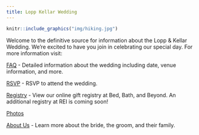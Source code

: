 ```yaml
---
title: Lopp Kellar Wedding
---
```


```r
knitr::include_graphics("img/hiking.jpg")
```



Welcome to the definitive source for information about the Lopp & Kellar Wedding. We're excited to have you join in celebrating our special day. For more information visit:

[FAQ](http://slopp.github.io/elopped/about) - Detailed information about the wedding including date, venue information, and more.

[RSVP](http://seandemo.shinyapps.io/elopped) - RSVP to attend the wedding.

[Registry](http://www.bedbathandbeyond.com/store/giftregistry/view_registry_guest.jsp?pwsToken=&eventType=Wedding&registryId=543552815&pwsurl=)  - View our online gift registry at Bed, Bath, and Beyond. An additional registry at REI is coming soon!

[Photos](http://slopp.github.io/elopped/photos)

[About Us](http://slopp.github.io/elopped/aboutus) - Learn more about the bride, the groom, and their family.

